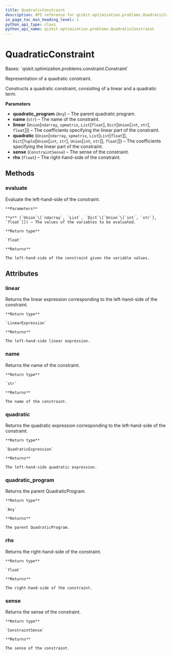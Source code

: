 ```yaml
---
title: QuadraticConstraint
description: API reference for qiskit.optimization.problems.QuadraticConstraint
in_page_toc_min_heading_level: 1
python_api_type: class
python_api_name: qiskit.optimization.problems.QuadraticConstraint
---
```


# QuadraticConstraint

<Class id="qiskit.optimization.problems.QuadraticConstraint" isDedicatedPage={true} github="https://github.com/qiskit-community/qiskit-aqua/tree/stable/0.9/qiskit/optimization/problems/quadratic_constraint.py" signature="QuadraticConstraint(quadratic_program, name, linear, quadratic, sense, rhs)">
  Bases: `qiskit.optimization.problems.constraint.Constraint`

  Representation of a quadratic constraint.

  Constructs a quadratic constraint, consisting of a linear and a quadratic term.

  **Parameters**

  *   **quadratic\_program** (`Any`) – The parent quadratic program.
  *   **name** (`str`) – The name of the constraint.
  *   **linear** (`Union`\[`ndarray`, `spmatrix`, `List`\[`float`], `Dict`\[`Union`\[`int`, `str`], `float`]]) – The coefficients specifying the linear part of the constraint.
  *   **quadratic** (`Union`\[`ndarray`, `spmatrix`, `List`\[`List`\[`float`]], `Dict`\[`Tuple`\[`Union`\[`int`, `str`], `Union`\[`int`, `str`]], `float`]]) – The coefficients specifying the linear part of the constraint.
  *   **sense** (`ConstraintSense`) – The sense of the constraint.
  *   **rhs** (`float`) – The right-hand-side of the constraint.

  ## Methods

  ### evaluate

  <Function id="qiskit.optimization.problems.QuadraticConstraint.evaluate" name="evaluate" signature="QuadraticConstraint.evaluate(x)">
    Evaluate the left-hand-side of the constraint.

    **Parameters**

    **x** (`Union`\[`ndarray`, `List`, `Dict`\[`Union`\[`int`, `str`], `float`]]) – The values of the variables to be evaluated.

    **Return type**

    `float`

    **Returns**

    The left-hand-side of the constraint given the variable values.
  </Function>

  ## Attributes

  ### linear

  <Attribute id="qiskit.optimization.problems.QuadraticConstraint.linear" name="linear">
    Returns the linear expression corresponding to the left-hand-side of the constraint.

    **Return type**

    `LinearExpression`

    **Returns**

    The left-hand-side linear expression.
  </Attribute>

  ### name

  <Attribute id="qiskit.optimization.problems.QuadraticConstraint.name" name="name">
    Returns the name of the constraint.

    **Return type**

    `str`

    **Returns**

    The name of the constraint.
  </Attribute>

  ### quadratic

  <Attribute id="qiskit.optimization.problems.QuadraticConstraint.quadratic" name="quadratic">
    Returns the quadratic expression corresponding to the left-hand-side of the constraint.

    **Return type**

    `QuadraticExpression`

    **Returns**

    The left-hand-side quadratic expression.
  </Attribute>

  ### quadratic\_program

  <Attribute id="qiskit.optimization.problems.QuadraticConstraint.quadratic_program" name="quadratic_program">
    Returns the parent QuadraticProgram.

    **Return type**

    `Any`

    **Returns**

    The parent QuadraticProgram.
  </Attribute>

  ### rhs

  <Attribute id="qiskit.optimization.problems.QuadraticConstraint.rhs" name="rhs">
    Returns the right-hand-side of the constraint.

    **Return type**

    `float`

    **Returns**

    The right-hand-side of the constraint.
  </Attribute>

  ### sense

  <Attribute id="qiskit.optimization.problems.QuadraticConstraint.sense" name="sense">
    Returns the sense of the constraint.

    **Return type**

    `ConstraintSense`

    **Returns**

    The sense of the constraint.
  </Attribute>
</Class>

